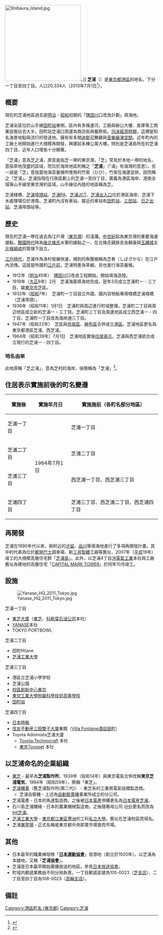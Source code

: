 {{Pathnav|日本|東京都|[[港區_(東京都)|港區]]|frame=1}}
{{Infobox Settlement
|official_name = 芝浦
|native_name =
|settlement_type = [[町_(行政區劃)|町]]
|image_skyline = Shibaura island seen from shinkonanbashi konan minato tokyo 2009.JPG
|imagesize = 250px
|image_caption = 超高層公寓群[[芝浦島|芝浦島]]
|image_flag =
|image_seal =
| image_map =
| map_caption =
| pushpin_map =
|subdivision_type = [[國家|國家]]
|subdivision_name = [[File:Flag_of_Japan.svg|border]] [[日本|日本]]
|subdivision_type1 = [[都道府縣|都道府縣]]
|subdivision_name1 = [[File:Flag_of_Tokyo_Prefecture.svg|25px]] [[東京都|東京都]]
|subdivision_type2 = [[東京都區部|特別區]]
|subdivision_name2 = [[File:Flag_of_Minato,_Tokyo.svg|25px]] [[港區_(東京都)|港區]]
|established_title =
|established_date =
|government_type =
|leader_title =
|leader_name =
|area_magnitude =
|area_total_sq_mi =
|area_total_km2 =
|area_land_sq_mi =
|area_land_km2 =
|area_urban_sq_mi =
|area_urban_km2 =
|area_metro_km2 =
|area_metro_sq_mi =
|population_as_of= 2013年（平成25年）7月1日
|population_footnotes =
|population_total = 20334
|population_urban =
|population_metro =
|population_density_sq_mi =
|population_density_km2 =
| timezone = [[日本標準時間|JST]]
| utc_offset = +9
|timezone_DST =
|utc_offset_DST =
|latd=|latm=|lats=|latNS=
|longd=|longm=|longs=|longEW=
|elevation_footnotes=
|elevation_m =
|elevation_ft =
|postal_code_type = [[郵遞區號|郵遞區號]]
|postal_code = 105-0023（一丁目）<br />108-0023（二～四丁目）
|area_code =
|website =
|footnotes =
}}
[[File:Shibaura_Island.jpg|250px]]。]]
'''芝浦'''（{{jpn|j=芝浦|hg=しばうら|rm=Shibaura|f=y}}）是[[東京都|東京都]][[港區_(東京都)|港區]]的地名，下分一丁目至四丁目。人口20,334人（2013年7月1日<ref>{{Cite web |url=http://www.city.minato.tokyo.jp/toukeichousa/kuse/toke/jinko/chocho/shibaura/2013/07.html |title=港区公式ホームページ／2013年7月（町丁目別人口・世帯数（芝浦港南地区総合支所管内）） |access-date=2013-08-08 |archive-date=2014-07-14 |archive-url=https://web.archive.org/web/20140714165850/http://www.city.minato.tokyo.jp/toukeichousa/kuse/toke/jinko/chocho/shibaura/2013/07.html |dead-url=no }}</ref>）。

== 概要 ==
現在的芝浦地區過去是[[明治|明治]] - [[昭和|昭和]]初期的「[[隅田川|隅田川]]口改良計劃」填海地。

芝浦全區位於山手線[[田町站_(東京都)|田町站]]東側，區內有多條運河，工廠與辦公大樓、倉庫等工商業設施佔去大半，田町站芝浦口周邊為商店街與餐飲街。[[日本泡沫經濟|泡沫經濟時期]]，這裡是知名海景地點與流行的發送地，擁有有多間[[迪斯可|迪斯可]]舞廳與[[音樂展演空間|音樂展演空間]]。近年町內的工廠土地開始進行大規模再開發，興建起多棟公寓大樓。特別是芝浦島所在的芝浦四丁目，近年人口增長十分顯著。

「芝浦」意為芝之浦，原意是指芝一帶的東京灣。「芝」常見於本地一帶的地名，意指草地茂盛的區域，而位於海岸地區則稱之「'''芝浦'''」（「浦」有海灣的意思）。另一說是「芝」意指當地海苔養殖所使用的竹架（ひび），竹架在海邊並排，因而稱之「芝浦」。芝浦指現在行政區劃上的芝浦一至四丁目，廣義為港區海岸、港南全域等山手線至東京灣的區域，山手線往內陸的地區稱為芝。

芝浦棧橋、[[芝浦埠頭站|芝浦埠頭站]]、[[芝浦PA|芝浦PA]]、[[芝浦JCT|芝浦JCT]]、[[芝浦出入口|芝浦出入口]]位於港區海岸，芝浦下水處理場位於港南。芝浦町內沒有車站，鄰近的車站有[[田町站_(東京都)|田町站]]、[[三田站_(東京都)|三田站]]、[[日之出站_(東京都)|日之出站]]、芝浦埠頭站等。

== 歷史 ==
現在的芝浦一帶在過去為江戶灣（[[東京灣|東京灣]]）的淺灘。[[中世紀|中世紀]]起為東京灣的重要海運據點，[[戰國時代_(日本)|戰國時代]]時為[[後北條氏|後北條氏]]水軍的據點之一，在北條氏親族吉良頼康與[[玉繩城|玉繩城]]主[[北條綱成|北條綱成]]的管理下設立。

[[江戶時代|江戶時代]]，芝浦作為漁村發展快速，捕到的魚獲被稱為芝肴（しばざかな）在江戶內流傳。這就是所謂的[[江戶前|江戶前]]。芝浦特產為草蝦，另也進行海苔養殖。

* 1912年（[[明治|明治]]45年）　[[隅田川|隅田川]]口改良工程開始，開始填海造陸。
* 1919年（[[大正|大正]]8年）2月　芝浦海面填海地完成，翌年3月成立芝浦町一 - 三丁目，屬[[東京市|東京市]]芝區。
* 1932年（[[昭和|昭和]]7年）　芝浦町一丁目設立外國、國内貨物船專用棧橋芝浦棧橋（芝浦埠頭）。
* 1936年（昭和11年）1月1日　芝浦町與周辺進行町域整理。芝浦町二丁目與周辺地區成立新的芝浦一 - 三丁目。芝浦町三丁目及周邊地區成立西芝浦一 - 四丁目，芝浦町一丁目改為海岸通三丁目。
* 1947年（昭和22年）　芝區與[[赤坂|赤坂區]]、[[麻布_(地名)|麻布區]]合併成立[[港區_(東京都)|港區]]。芝浦地區更名為東京都港區芝浦、西芝浦。
* 1964年（昭和39年）7月1日　芝浦地區實施[[住居表示|住居表示]]，芝浦與西芝浦統合成立現行的芝浦一 - 四丁目。

=== 地名由來 ===
此地原稱「芝之浦」，意為芝村的海岸，後簡稱為「芝浦」<ref>{{Cite web |url=http://www.city.minato.tokyo.jp/kouhou/kuse/gaiyo/chimerekishi/31.html |title=港区公式ホームページ／芝浦（しばうら） |access-date=2013-08-08 |archive-date=2019-06-02 |archive-url=https://web.archive.org/web/20190602173029/https://www.city.minato.tokyo.jp/kouhou/kuse/gaiyo/chimerekishi/31.html |dead-url=no }}</ref>。

== 住居表示實施前後的町名變遷 ==
{|class="wikitable"
|-
!實施後
!實施年月日
!實施施前（各町名部分地區）
|-
|芝浦一丁目
| rowspan="4" |1964年7月1日
|芝浦一丁目
|-
|芝浦二丁目
|芝浦二丁目
|-
|芝浦三丁目
|西芝浦一丁目、西芝浦三丁目
|-
|芝浦四丁目
|芝浦三丁目、西芝浦二丁目、西芝浦四丁目
|}

== 再開發 ==
芝浦在1990年代以來，與附近的[[汐留|汐留]]、[[品川_(東京都)|品川]]等填海地進行了多項再開發計畫。其中的代表為位於[[都營巴士|都營巴士]]調車場、新[[三井製糖|三井製糖]]工廠等舊址，2007年（[[平成|平成]]19年）竣工的大規模高層住宅群「[[芝浦島|芝浦島]]」。此外，以芝浦4丁目[[沖電氣工業|沖電氣工業]]本社與工廠舊址為建地的高層住宅「[[CAPITAL_MARK_TOWER|CAPITAL MARK TOWER]]」於同年10月竣工。

== 設施 ==
[[File:Yanase_HQ_2011_Tokyo.jpg|thumb]]
; 芝浦一丁目
* [[東芝大廈|東芝大廈]]（[[東芝|東芝]]、[[科斯莫石油公司|科斯莫石油公司]]本社）
* [[YANASE|YANASE]]本社
* TOKYO PORTBOWL
; 芝浦二丁目
* 田町Hilane
* [[芝浦工業大學|芝浦工業大學]]
; 芝浦三丁目
* 港區立芝浦小學学校
* 芝浦公園
* [[校區創新中心|校區創新中心東京]]
* [[東京工業大學附屬科學技術高等學校|東京工業大學附屬科學技術高等學校]]
* [[田町站_(東京都)|田町站]]
; 芝浦四丁目
* [[日本時報|日本時報]]
* [[住友不動産三田雙子大廈|住友不動産三田雙子大廈]]東館（[[Villa_Fontaine酒店田町|Villa Fontaine酒店田町]]）
* Toyota Administa芝浦大廈
** [[Toyota_Technocraft|Toyota Technocraft]] 本社
** [[東京Toyopet|東京Toyopet]] 本社

== 以芝浦命名的企業組織 ==
* [[東芝|東芝]] - 最早為'''芝浦製作所'''。1939年（昭和14年）與東京電氣合併改稱'''東京芝浦電気'''、1984年（昭和59年），簡稱「東芝」。
* [[芝浦機電|芝浦機電]]（舊芝浦製作所(第二代)） - 東芝系的工業用電氣設備製造商。
** 芝浦自販機 - 上述為[[自動販賣機|自動販賣機]]事業所成立的分公司。
* 芝浦電產 - 日本的馬達製造商。之後被[[日本電產|日本電產]]併購更名為[[日本電産芝浦|日本電産芝浦]]。
* 石川島芝浦機械 - 日本的農業機械製造商。之後隨著母公司 ([[IHI|IHI]])更名而改為[[IHI芝浦|IHI芝浦]]。
* [[芝浦工業大學|芝浦工業大學]] - [[東京都|東京都]][[江東區_(東京都)|江東區]][[豐洲|豐洲]]的工科[[私立大學|私立大學]]。舊址在芝浦校區而得名。
* 芝浦[[屠宰場|屠宰場]] - 正式名稱是東京都中央卸賣市場食肉市場。

== 其他 ==
* 日本最早的職業棒球隊「'''[[寶塚運動協會|日本運動協會]]'''」發源地（創立於1920年）。以芝浦為本據地，又稱「'''芝浦協會'''」。
* 芝浦是日本最早開始廣播放送的地區。參見[[日本放送協會|日本放送協會]]。
* 町域内郵遞業務由不同分局負責，一丁目郵遞區號為105-0023（[[芝郵便局|芝支店]]）、二丁目至四丁目為108-0023（[[高輪郵便局|高輪支店]]）。

== 備註 ==
{{Commonscat|Shibaura}}
{{Reflist}}

{{港區 (東京都)的町名}}
{{DEFAULTSORT:Shibaura}}
[[Category:港區町名_(東京都)|Category:港區町名 (東京都)]]
[[Category:芝浦|Category:芝浦]]